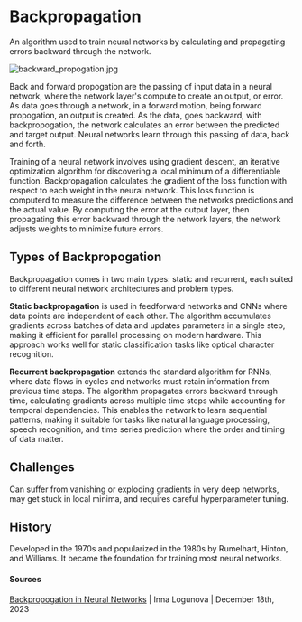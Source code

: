 # Backpropagation

An algorithm used to train neural networks by calculating and propagating errors backward through the network.

![backward_propogation.jpg](public/backward_propogation.jpg)

Back and forward propogation are the passing of input data in a neural network, where the network layer's compute to create an output, or error. As data goes through a network, in a forward motion, being forward propogation, an output is created. As the data, goes backward, with backpropogation, the network calculates an error between the predicted and target output. Neural networks learn through this passing of data, back and forth.

Training of a neural network involves using gradient descent, an iterative optimization algorithm for discovering a local minimum of a differentiable function. Backpropagation calculates the gradient of the loss function with respect to each weight in the neural network. This loss function is computerd to measure the difference between the networks predictions and the actual value. By computing the error at the output layer, then propagating this error backward through the network layers, the network adjusts weights to minimize future errors.

## Types of Backpropogation

Backpropagation comes in two main types: static and recurrent, each suited to different neural network architectures and problem types.

**Static backpropagation** is used in feedforward networks and CNNs where data points are independent of each other. The algorithm accumulates gradients across batches of data and updates parameters in a single step, making it efficient for parallel processing on modern hardware. This approach works well for static classification tasks like optical character recognition.

**Recurrent backpropagation** extends the standard algorithm for RNNs, where data flows in cycles and networks must retain information from previous time steps. The algorithm propagates errors backward through time, calculating gradients across multiple time steps while accounting for temporal dependencies. This enables the network to learn sequential patterns, making it suitable for tasks like natural language processing, speech recognition, and time series prediction where the order and timing of data matter.

## Challenges

Can suffer from vanishing or exploding gradients in very deep networks, may get stuck in local minima, and requires careful hyperparameter tuning.

## History

Developed in the 1970s and popularized in the 1980s by Rumelhart, Hinton, and Williams. It became the foundation for training most neural networks.

#### Sources

[Backpropogation in Neural Networks](https://serokell.io/blog/understanding-backpropagation) | Inna Logunova | December 18th, 2023